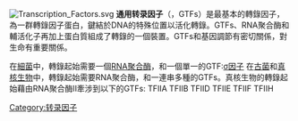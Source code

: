 [[File:Transcription_Factors.svg|thumb]]
{{expand|time=2017-12-25T03:08:34+00:00}}
{{unreferenced|time=2017-12-25T03:08:34+00:00}}
'''通用转录因子'''（{{lang-en|General transcription factor}}，GTFs）是最基本的轉錄因子，為一群轉錄因子蛋白，鍵結於DNA的特殊位置以活化轉錄。GTFs、RNA聚合酶和輔活化子再加上蛋白質組成了轉錄的一個裝置。GTFs和基因調節有密切關係，對生命有重要關係。

在[[細菌|細菌]]中，轉錄起始需要一個[[RNA聚合酶|RNA聚合酶]]，和一個單一的GTF:[[σ因子|σ因子]]
在[[古菌|古菌]]和[[真核生物|真核生物]]中，轉錄起始需要RNA聚合酶，和一連串多種的GTFs。真核生物的轉錄起始藉由RNA聚合酶II牽涉到以下的GTFs:
TFIIA
TFIIB
TFIID
TFIIE
TFIIF
TFIIH

{{信号转导}}
{{转录因子与细胞内受体|g2}}

[[Category:转录因子|Category:转录因子]]